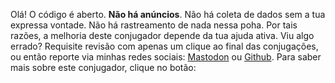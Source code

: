 Olá! O código é aberto. **Não há anúncios**.
Não há coleta de dados sem a tua expressa vontade. 
Não há rastreamento de nada nessa poha. 
Por tais razões, a melhoria deste conjugador 
depende da tua ajuda ativa. Viu algo errado? Requisite revisão com 
apenas um clique ao final das conjugações,
ou então reporte via minhas redes sociais: [Mastodon](https://ursal.zone/@renribsilva) ou 
[Github](https://github.com/renribsilva/conjugador). Para saber mais sobre
este conjugador, clique no botão: